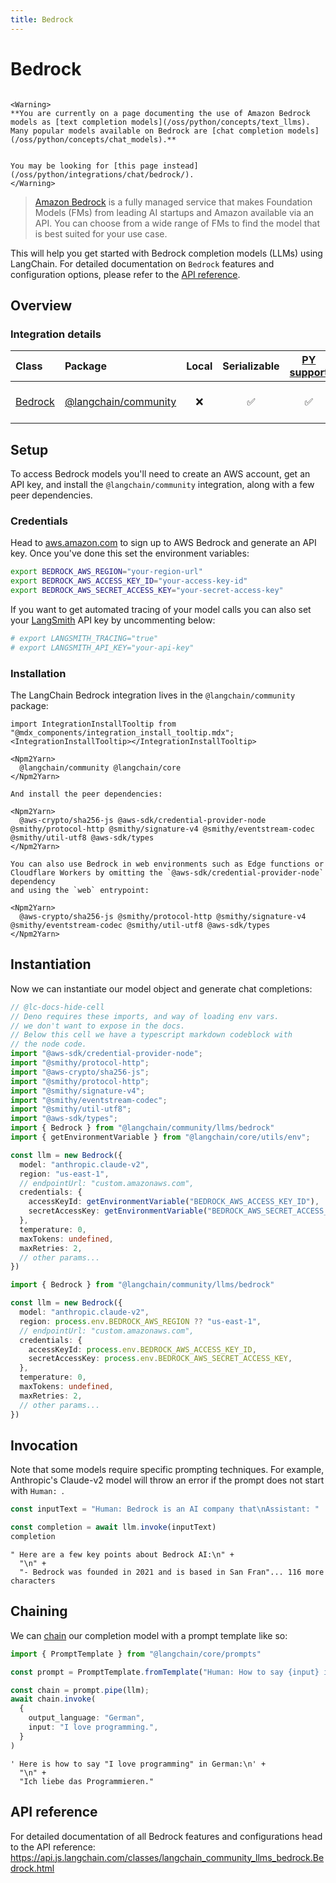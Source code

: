 ```yaml
---
title: Bedrock
---
```


# Bedrock

```{=mdx}

<Warning>
**You are currently on a page documenting the use of Amazon Bedrock models as [text completion models](/oss/python/concepts/text_llms). Many popular models available on Bedrock are [chat completion models](/oss/python/concepts/chat_models).**


You may be looking for [this page instead](/oss/python/integrations/chat/bedrock/).
</Warning>

```
> [Amazon Bedrock](https://aws.amazon.com/bedrock/) is a fully managed service that makes Foundation Models (FMs)
> from leading AI startups and Amazon available via an API. You can choose from a wide range of FMs to find the model that is best suited for your use case.

This will help you get started with Bedrock completion models (LLMs) using LangChain. For detailed documentation on `Bedrock` features and configuration options, please refer to the [API reference](https://api.js.langchain.com/classes/langchain_community_llms_bedrock.Bedrock.html).

## Overview
### Integration details

| Class | Package | Local | Serializable | [PY support](https://python.langchain.com/docs/integrations/llms/bedrock) | Package downloads | Package latest |
| :--- | :--- | :---: | :---: |  :---: | :---: | :---: |
| [Bedrock](https://api.js.langchain.com/classes/langchain_community_llms_bedrock.Bedrock.html) | [@langchain/community](https://api.js.langchain.com/modules/langchain_community_llms_bedrock.html) | ❌ | ✅ | ✅ | ![NPM - Downloads](https://img.shields.io/npm/dm/@langchain/community?style=flat-square&label=%20&) | ![NPM - Version](https://img.shields.io/npm/v/@langchain/community?style=flat-square&label=%20&) |

## Setup

To access Bedrock models you'll need to create an AWS account, get an API key, and install the `@langchain/community` integration, along with a few peer dependencies.

### Credentials

Head to [aws.amazon.com](https://aws.amazon.com) to sign up to AWS Bedrock and generate an API key. Once you've done this set the environment variables:

```bash
export BEDROCK_AWS_REGION="your-region-url"
export BEDROCK_AWS_ACCESS_KEY_ID="your-access-key-id"
export BEDROCK_AWS_SECRET_ACCESS_KEY="your-secret-access-key"
```
If you want to get automated tracing of your model calls you can also set your [LangSmith](https://docs.smith.langchain.com/) API key by uncommenting below:

```bash
# export LANGSMITH_TRACING="true"
# export LANGSMITH_API_KEY="your-api-key"
```
### Installation

The LangChain Bedrock integration lives in the `@langchain/community` package:

```{=mdx}
import IntegrationInstallTooltip from "@mdx_components/integration_install_tooltip.mdx";
<IntegrationInstallTooltip></IntegrationInstallTooltip>

<Npm2Yarn>
  @langchain/community @langchain/core
</Npm2Yarn>

And install the peer dependencies:

<Npm2Yarn>
  @aws-crypto/sha256-js @aws-sdk/credential-provider-node @smithy/protocol-http @smithy/signature-v4 @smithy/eventstream-codec @smithy/util-utf8 @aws-sdk/types
</Npm2Yarn>

You can also use Bedrock in web environments such as Edge functions or Cloudflare Workers by omitting the `@aws-sdk/credential-provider-node` dependency
and using the `web` entrypoint:

<Npm2Yarn>
  @aws-crypto/sha256-js @smithy/protocol-http @smithy/signature-v4 @smithy/eventstream-codec @smithy/util-utf8 @aws-sdk/types
</Npm2Yarn>

```
## Instantiation

Now we can instantiate our model object and generate chat completions:


```typescript
// @lc-docs-hide-cell
// Deno requires these imports, and way of loading env vars.
// we don't want to expose in the docs.
// Below this cell we have a typescript markdown codeblock with
// the node code.
import "@aws-sdk/credential-provider-node";
import "@smithy/protocol-http";
import "@aws-crypto/sha256-js";
import "@smithy/protocol-http";
import "@smithy/signature-v4";
import "@smithy/eventstream-codec";
import "@smithy/util-utf8";
import "@aws-sdk/types";
import { Bedrock } from "@langchain/community/llms/bedrock"
import { getEnvironmentVariable } from "@langchain/core/utils/env";

const llm = new Bedrock({
  model: "anthropic.claude-v2",
  region: "us-east-1",
  // endpointUrl: "custom.amazonaws.com",
  credentials: {
    accessKeyId: getEnvironmentVariable("BEDROCK_AWS_ACCESS_KEY_ID"),
    secretAccessKey: getEnvironmentVariable("BEDROCK_AWS_SECRET_ACCESS_KEY"),
  },
  temperature: 0,
  maxTokens: undefined,
  maxRetries: 2,
  // other params...
})
```
```typescript
import { Bedrock } from "@langchain/community/llms/bedrock"

const llm = new Bedrock({
  model: "anthropic.claude-v2",
  region: process.env.BEDROCK_AWS_REGION ?? "us-east-1",
  // endpointUrl: "custom.amazonaws.com",
  credentials: {
    accessKeyId: process.env.BEDROCK_AWS_ACCESS_KEY_ID,
    secretAccessKey: process.env.BEDROCK_AWS_SECRET_ACCESS_KEY,
  },
  temperature: 0,
  maxTokens: undefined,
  maxRetries: 2,
  // other params...
})
```

## Invocation

Note that some models require specific prompting techniques. For example, Anthropic's Claude-v2 model will throw an error if
the prompt does not start with `Human: `.


```typescript
const inputText = "Human: Bedrock is an AI company that\nAssistant: "

const completion = await llm.invoke(inputText)
completion
```



```output
" Here are a few key points about Bedrock AI:\n" +
  "\n" +
  "- Bedrock was founded in 2021 and is based in San Fran"... 116 more characters
```


## Chaining

We can [chain](/oss/python/how-to/sequence/) our completion model with a prompt template like so:


```typescript
import { PromptTemplate } from "@langchain/core/prompts"

const prompt = PromptTemplate.fromTemplate("Human: How to say {input} in {output_language}:\nAssistant:")

const chain = prompt.pipe(llm);
await chain.invoke(
  {
    output_language: "German",
    input: "I love programming.",
  }
)
```



```output
' Here is how to say "I love programming" in German:\n' +
  "\n" +
  "Ich liebe das Programmieren."
```


## API reference

For detailed documentation of all Bedrock features and configurations head to the API reference: https://api.js.langchain.com/classes/langchain_community_llms_bedrock.Bedrock.html
